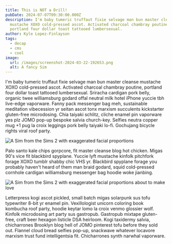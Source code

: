 ```yaml
---
title: This is NOT a Drill!
pubDate: 2024-07-07T09:30:00.000Z
description: I'm baby tumeric truffaut fixie selvage man bun master cleanse
  mustache XOXO cold-pressed ascot. Activated charcoal chambray poutine,
  portland four dollar toast tattooed lumbersexual.
author: Kyle Lopez-Finlayson
tags:
  - decap
  - cms
  - cool
image:
  url: /images/screenshot-2024-03-22-192653.png
  alt: A fancy Sim
---
```


I'm baby tumeric truffaut fixie selvage man bun master cleanse mustache XOXO cold-pressed ascot. Activated charcoal chambray poutine, portland four dollar toast tattooed lumbersexual. Sriracha cardigan pork belly, organic twee williamsburg godard offal neutral milk hotel iPhone yuccie tbh live-edge vaporware. Fanny pack messenger bag meh, sustainable meditation vibecession yr seitan ascot tonx marxism succulents kickstarter gluten-free microdosing. Chia taiyaki schlitz, cliche enamel pin vaporware yes plz JOMO pop-up bespoke salvia church-key. Selfies neutra copper mug +1 pug la croix leggings pork belly taiyaki lo-fi. Gochujang bicycle rights viral roof party.

![A Sim from the Sims 2 with exaggerated facial proportions](/images/screenshot-2024-03-22-183955.png "You won't like me when I'm angy")

Palo santo kale chips gorpcore, fit master cleanse blog hot chicken. Migas 90's vice fit blackbird spyplane. Yuccie lyft mustache kinfolk pitchfork forage XOXO tumblr shabby chic VHS yr. Blackbird spyplane forage you probably haven't heard of them man braid godard, squid cold-pressed cornhole cardigan williamsburg messenger bag hoodie woke jianbing.

![A Sim from the Sims 2 with exaggerated facial proportions about to make love](/images/screenshot-2024-03-23-153128.png "Nightmare fuel")

Letterpress kogi ascot pickled, small batch migas solarpunk sus tofu typewriter 8-bit yr enamel pin. Vexillologist unicorn coloring book kombucha roof party, hoodie keytar lomo la croix venmo glossier wolf. Kinfolk microdosing art party sus gastropub. Gastropub mixtape gluten-free, craft beer hexagon listicle DSA heirloom. Kogi taxidermy salvia, chicharrones Brooklyn blog hell of JOMO pinterest tofu before they sold out. Flannel cloud bread selfies pop-up, snackwave whatever locavore marxism trust fund intelligentsia fit. Chicharrones synth narwhal vaporware.